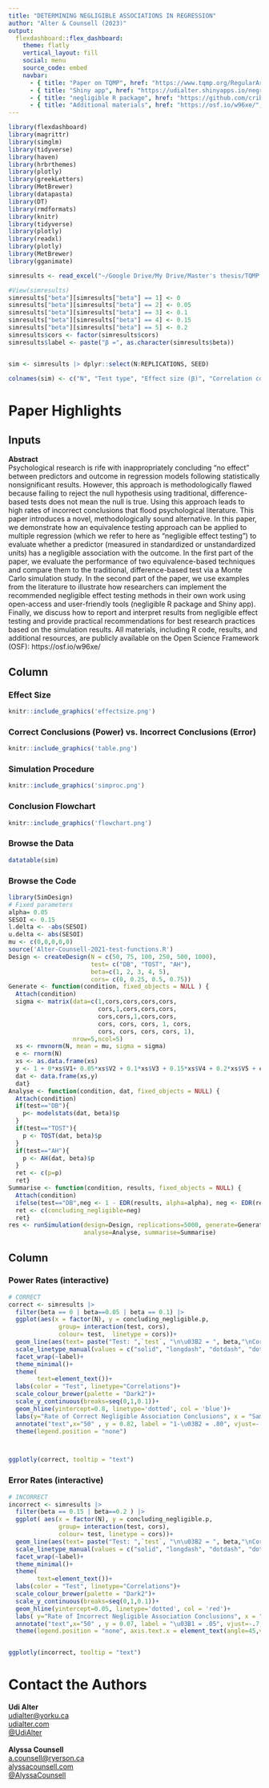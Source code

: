 ```yaml
---
title: "DETERMINING NEGLIGIBLE ASSOCIATIONS IN REGRESSION"
author: "Alter & Counsell (2023)"
output: 
  flexdashboard::flex_dashboard:
    theme: flatly
    vertical_layout: fill
    social: menu
    source_code: embed
    navbar:
      - { title: "Paper on TQMP", href: "https://www.tqmp.org/RegularArticles/vol19-1/p059/index.html", align: right }  
      - { title: "Shiny app", href: "https://udialter.shinyapps.io/negreg-shiny/", align: right }
      - { title: "negligible R package", href: "https://github.com/cribbie/negligible/", align: right }
      - { title: "Additional materials", href: "https://osf.io/w96xe/", align: right }
---
```


```r
library(flexdashboard)
library(magrittr)
library(simglm)
library(tidyverse)
library(haven)
library(hrbrthemes)
library(plotly)
library(greekLetters)
library(MetBrewer)
library(datapasta)
library(DT)
library(rmdformats)
library(knitr)
library(tidyverse)
library(plotly)
library(readxl)
library(plotly)
library(MetBrewer)
library(gganimate)

```

```r

simresults <- read_excel("~/Google Drive/My Drive/Master's thesis/TQMP submission/Round 1/Final/Full_results_from_SimDesign_Correlations DEC26.xlsx")

#View(simresults)
simresults["beta"][simresults["beta"] == 1] <- 0
simresults["beta"][simresults["beta"] == 2] <- 0.05
simresults["beta"][simresults["beta"] == 3] <- 0.1
simresults["beta"][simresults["beta"] == 4] <- 0.15
simresults["beta"][simresults["beta"] == 5] <- 0.2
simresults$cors <- factor(simresults$cors)
simresults$label <- paste("β =", as.character(simresults$beta))


sim <- simresults |> dplyr::select(N:REPLICATIONS, SEED)

colnames(sim) <- c("N", "Test type", "Effect size (β)", "Correlation coefficient", "Proportion of negligible effect conclusions", "Number of replications", "Seed")
```

Paper Highlights {data-icon="fa-highlighter"}
=============================

Inputs {.sidebar data-width=300}
-------------------------------------
<b>Abstract</b>  <br>
Psychological research is rife with inappropriately concluding “no effect” between predictors and outcome in regression models following statistically nonsignificant results. However, this approach is methodologically flawed because failing to reject the null hypothesis using traditional, difference-based tests does not mean the null is true. Using this approach leads to high rates of incorrect conclusions that flood psychological literature. This paper introduces a novel, methodologically sound alternative. In this paper, we demonstrate how an equivalence testing approach can be applied to multiple regression (which we refer to here as “negligible effect testing”) to evaluate whether a predictor (measured in standardized or unstandardized units) has a negligible association with the outcome. In the first part of the paper, we evaluate the performance of two equivalence-based techniques and compare them to the traditional, difference-based test via a Monte Carlo simulation study. In the second part of the paper, we use examples from the literature to illustrate how researchers can implement the recommended negligible effect testing methods in their own work using open-access and user-friendly tools (negligible R package and Shiny app). Finally, we discuss how to report and interpret results from negligible effect testing and provide practical recommendations for best research practices based on the simulation results. All materials, including R code, results, and additional resources, are publicly available on the Open Science Framework (OSF): https://osf.io/w96xe/   

Column {.tabset data-width=500}
-------------------------------------
   
### Effect Size

```r
knitr::include_graphics('effectsize.png')

```   

### Correct Conclusions (Power) vs. Incorrect Conclusions (Error)

```r
knitr::include_graphics('table.png')
```   
 
### Simulation Procedure
    
```r
knitr::include_graphics('simproc.png')

```



### Conclusion Flowchart
    
```r
knitr::include_graphics('flowchart.png')

```

### Browse the Data

```r
datatable(sim)
```

### Browse the Code

```r
library(SimDesign)
# Fixed parameters
alpha= 0.05
SESOI <- 0.15
l.delta <- -abs(SESOI)
u.delta <- abs(SESOI)
mu <- c(0,0,0,0,0)
source('Alter-Counsell-2021-test-functions.R')
Design <- createDesign(N = c(50, 75, 100, 250, 500, 1000),
                       test= c("DB", "TOST", "AH"),
                       beta=c(1, 2, 3, 4, 5),
                       cors= c(0, 0.25, 0.5, 0.75))
Generate <- function(condition, fixed_objects = NULL ) {
  Attach(condition)
  sigma <- matrix(data=c(1,cors,cors,cors,cors,
                         cors,1,cors,cors,cors,
                         cors,cors,1,cors,cors,
                         cors, cors, cors, 1, cors,
                         cors, cors, cors, cors, 1),
                  nrow=5,ncol=5)
  xs <- rmvnorm(N, mean = mu, sigma = sigma)
  e <- rnorm(N)
  xs <- as.data.frame(xs)
  y <- 1 + 0*xs$V1+ 0.05*xs$V2 + 0.1*xs$V3 + 0.15*xs$V4 + 0.2*xs$V5 + e
  dat <- data.frame(xs,y)
  dat}
Analyse <- function(condition, dat, fixed_objects = NULL) {
  Attach(condition)
  if(test=="DB"){
    p<- modelstats(dat, beta)$p
  }
  if(test=="TOST"){
    p <- TOST(dat, beta)$p
  }
  if(test=="AH"){
    p <- AH(dat, beta)$p
  }
  ret <- c(p=p)
  ret}
Summarise <- function(condition, results, fixed_objects = NULL) {
  Attach(condition)
  ifelse(test=="DB",neg <- 1 - EDR(results, alpha=alpha), neg <- EDR(results, alpha=alpha))
  ret <- c(concluding_negligible=neg)
  ret}
res <- runSimulation(design=Design, replications=5000, generate=Generate, 
                     analyse=Analyse, summarise=Summarise)
```


Column {data-width=500}
-----------------------------------------------------------------------

### Power Rates (interactive)

```r

# CORRECT 
correct <- simresults |>
  filter(beta == 0 | beta==0.05 | beta == 0.1) |>
  ggplot(aes(x = factor(N), y = concluding_negligible.p, 
              group= interaction(test, cors), 
              colour= test,  linetype = cors))+
  geom_line(aes(text= paste("Test: ",`test`, "\n\u03B2 = ", beta,"\nCorrelation = ", cors , "\nSample size: ", N, "\nCorrect Conclusion Rate: ",100*concluding_negligible.p,"%", sep = "")  ), linewidth=0.8, alpha=0.8)+ 
  scale_linetype_manual(values = c("solid", "longdash", "dotdash", "dotted"))+
  facet_wrap(~label)+
  theme_minimal()+
  theme(
        text=element_text())+
  labs(color = "Test", linetype="Correlations")+
  scale_colour_brewer(palette = "Dark2")+
  scale_y_continuous(breaks=seq(0,1,0.1))+
  geom_hline(yintercept=0.8, linetype='dotted', col = 'blue')+
  labs(y="Rate of Correct Negligible Association Conclusions", x = "Sample Size")+ #title = "Correctly Concluding Negligible Association by Test, Effect, Correlation, and Sample Size"
  annotate("text",x="50" , y = 0.82, label = "1-\u03B2 = .80", vjust=-.7,hjust=.2, size= 3) +
  theme(legend.position = "none")  



ggplotly(correct, tooltip = "text")
```

### Error Rates (interactive)

```r

# INCORRECT 
incorrect <- simresults |>
  filter(beta == 0.15 | beta==0.2 ) |>
  ggplot( aes(x = factor(N), y = concluding_negligible.p, 
              group= interaction(test, cors), 
              colour= test, linetype = cors))+
  geom_line(aes(text= paste("Test: ",`test`, "\n\u03B2 = ", beta,"\nCorrelation = ", cors , "\nSample size: ", N, "\nCorrect Conclusion Rate: ",100*concluding_negligible.p,"%", sep = "")  ),linewidth=0.8, alpha=0.8)+ 
  scale_linetype_manual(values = c("solid", "longdash", "dotdash", "dotted"))+
  facet_wrap(~label)+
  theme_minimal()+
  theme(
        text=element_text())+
  labs(color = "Test", linetype="Correlations")+
  scale_colour_brewer(palette = "Dark2")+
  scale_y_continuous(breaks=seq(0,1,0.1))+
  geom_hline(yintercept=0.05, linetype='dotted', col = 'red')+
  labs( y="Rate of Incorrect Negligible Association Conclusions", x = "Sample Size")+ #title = "Incorrectly Concluding Negligible Association by Test, Effect, Correlation, and Sample Size",
  annotate("text",x="50" , y = 0.07, label = "\u03B1 = .05", vjust=-.7,hjust=.55,  size= 3)+
  theme(legend.position = "none", axis.text.x = element_text(angle=45,vjust = 1, hjust=1))  


ggplotly(incorrect, tooltip = "text")

```


Contact the Authors {data-icon="fa-user-ninja"}
=============================
<b>Udi Alter</b>  
[udialter@yorku.ca](mailto:udialter@yorku.ca)  
[udialter.com](https://udialter.com/)  
[@UdiAlter](https://twitter.com/UdiAlter)
<br><br>
<b>Alyssa Counsell</b>  
[a.counsell@ryerson.ca](mailto:a.counsell@ryerson.ca)  
[alyssacounsell.com](https://www.alyssacounsell.com/)  
[@AlyssaCounsell](https://twitter.com/AlyssaCounsell) 

